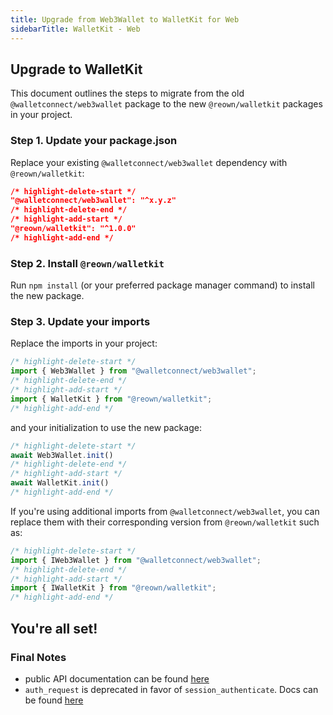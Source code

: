 ```yaml
---
title: Upgrade from Web3Wallet to WalletKit for Web
sidebarTitle: WalletKit - Web
---
```


## Upgrade to WalletKit

This document outlines the steps to migrate from the old `@walletconnect/web3wallet` package to the new `@reown/walletkit` packages in your project.

### Step 1. Update your package.json

Replace your existing `@walletconnect/web3wallet` dependency with `@reown/walletkit`:

```json
/* highlight-delete-start */
"@walletconnect/web3wallet": "^x.y.z"
/* highlight-delete-end */
/* highlight-add-start */
"@reown/walletkit": "^1.0.0"
/* highlight-add-end */
```

### Step 2. Install `@reown/walletkit`

Run `npm install` (or your preferred package manager command) to install the new package.

### Step 3. Update your imports

Replace the imports in your project:

```javascript
/* highlight-delete-start */
import { Web3Wallet } from "@walletconnect/web3wallet";
/* highlight-delete-end */
/* highlight-add-start */
import { WalletKit } from "@reown/walletkit";
/* highlight-add-end */
```
and your initialization to use the new package:
```javascript
/* highlight-delete-start */
await Web3Wallet.init()
/* highlight-delete-end */
/* highlight-add-start */
await WalletKit.init()
/* highlight-add-end */
```


If you're using additional imports from `@walletconnect/web3wallet`, you can replace them with their corresponding version from `@reown/walletkit` such as:
```javascript
/* highlight-delete-start */
import { IWeb3Wallet } from "@walletconnect/web3wallet";
/* highlight-delete-end */
/* highlight-add-start */
import { IWalletKit } from "@reown/walletkit";
/* highlight-add-end */
```


## You're all set!

### Final Notes 
+ public API documentation can be found [here](/wallet-sdk/web/usage)
+ `auth_request` is deprecated in favor of `session_authenticate`. Docs can be found [here](/wallet-sdk/web/one-click-auth)
